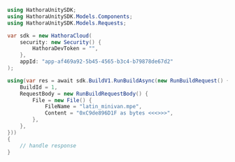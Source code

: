 ```csharp RunBuild.cs
using HathoraUnitySDK;
using HathoraUnitySDK.Models.Components;
using HathoraUnitySDK.Models.Requests;

var sdk = new HathoraCloud(
    security: new Security() {
        HathoraDevToken = "",
    },
    appId: "app-af469a92-5b45-4565-b3c4-b79878de67d2"
);

using(var res = await sdk.BuildV1.RunBuildAsync(new RunBuildRequest() {
    BuildId = 1,
    RequestBody = new RunBuildRequestBody() {
        File = new File() {
            FileName = "latin_minivan.mpe",
            Content = "0xC9de896D1F as bytes <<<>>>",
        },
    },
}))
{
    // handle response
}
```
